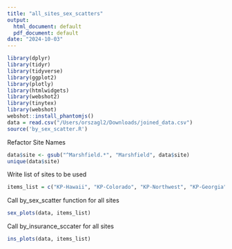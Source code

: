 ```yaml
---
title: "all_sites_sex_scatters"
output:
  html_document: default
  pdf_document: default
date: "2024-10-03"
---
```


```r
library(dplyr)
library(tidyr)
library(tidyverse)
library(ggplot2)
library(plotly)
library(htmlwidgets)
library(webshot2)
library(tinytex)
library(webshot)
webshot::install_phantomjs()
data = read.csv("/Users/orszagl2/Downloads/joined_data.csv")
source('by_sex_scatter.R')
```

Refactor Site Names
```r
data$site <- gsub("^Marshfield.*", "Marshfield", data$site)
unique(data$site)
```

Write list of sites to be used
```r
items_list = c("KP-Hawaii", "KP-Colorado", "KP-Northwest", "KP-Georgia", "Marshfield", "Sanford Health", "Henry Ford", "University of Chicago")
```

Call by_sex_scatter function for all sites
```r
sex_plots(data, items_list)
```

Call by_insurance_sccater for all sites
```r
ins_plots(data, items_list)
```



